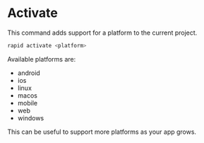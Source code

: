 # Activate

This command adds support for a platform to the current project.

```bash
rapid activate <platform>
```

Available platforms are:

- android
- ios
- linux
- macos
- mobile
- web
- windows

This can be useful to support more platforms as your app grows.
